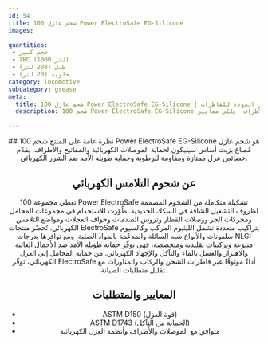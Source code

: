 ```yaml
---
id: 54
title: شحم عازل 100 Power ElectroSafe EG-Silicone
images:

quantities:
 - حجم كبير
 - IBC (1000 لتر)
 - طبل (208 لتر)
 - حاوية (20 لتر)
category: locomotive
subcategory: grease
meta:
  title: شحم عازل 100 Power ElectroSafe EG-Silicone | شحم عازل كهربائي عالي الجودة للقاطرات
  description: شحم 100 Power ElectroSafe EG-Silicone هو شحم قائم على السيليكون للأنظمة الكهربائية في القاطرات. يوفّر قوة عزل ممتازة، ومقاومة للرطوبة، وحماية طويلة الأمد للموصلات والمفاتيح والأطراف. يلبّي معايير ASTM D150 وASTM D1743 لضمان عزل موثوق وأداء ثابت في قاطرات الشحن والركاب والمناورات.

---
```


<Header>
  ## نظرة عامة على المنتج
  شحم 100 Power ElectroSafe EG-Silicone هو شحم عازل مُصاغ بزيت أساس سيليكون لحماية الموصلات الكهربائية والمفاتيح والأطراف. يقدّم خصائص عزل ممتازة ومقاومة للرطوبة وحماية طويلة الأمد ضد الشرر الكهربائي.

  ## عن شحوم التلامس الكهربائي
  تغطي مجموعة 100 Power ElectroSafe تشكيلة متكاملة من الشحوم المصممة لظروف التشغيل الشاقة في السكك الحديدية. طُوّرت للاستخدام في مجموعات المحامل ومحركات الجر ووصلات القطار وتروس الصدمات وحواف العجلات ومواضع التلامس الكهربائي. تُحضّر منتجات ElectroSafe بتراكيب متعددة تشمل الليثيوم المركب وكالسيوم سلفونات والأنواع شبه السائلة والمدعّمة بالمواد الصلبة. ومع توافرها بدرجات NLGI متنوعة وتركيبات تقليدية ومتخصصة، فهي توفّر حماية طويلة الأمد ضد الأحمال العالية والاهتزاز والغسل بالماء والتآكل والإجهاد الكهربائي. من حماية المحامل إلى العزل الكهربائي، توفّر ElectroSafe أداءً موثوقًا عبر قاطرات الشحن والركاب والمناورات مع تقليل متطلبات الصيانة.

  ## المعايير والمتطلبات
 - ASTM D150 (قوة العزل)
 - ASTM D1743 (الحماية من التآكل)
 - متوافق مع الموصلات والأطراف وأنظمة العزل الكهربائية

</Header>
